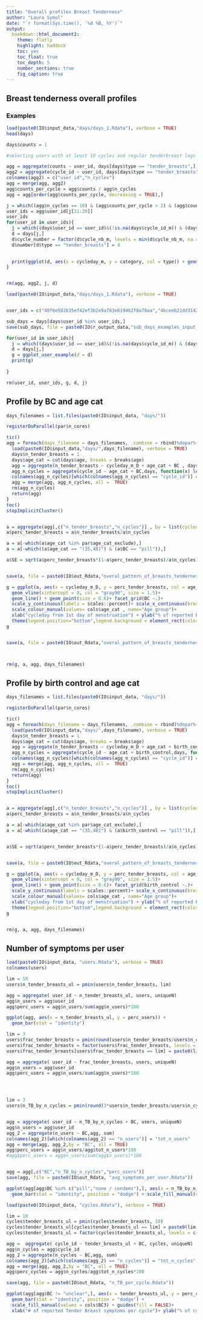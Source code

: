 ```yaml
---
title: "Overall profiles Breast Tenderness"
author: "Laura Symul"
date: "`r format(Sys.time(), '%d %B, %Y')`"
output: 
  bookdown::html_document2: 
    theme: flatly
    highlight: haddock
    toc: yes
    toc_float: true
    toc_depth: 5
    number_sections: true
    fig_caption: true
---
```


## Breast tenderness overall profiles

### Examples


```r
load(paste0(IO$input_data,"days/days_1.Rdata"), verbose = TRUE)
head(days)
```


```r
days$counts = 1

#selecting users with at least 10 cycles and regular tenderbreast logs

agg = aggregate(counts ~ user_id, days[days$type == "tender_breasts",], length)
agg2 = aggregate(cycle_id ~ user_id, days[days$type == "tender_breasts",], function(x) length(unique(x)))
colnames(agg2) = c("user_id","n_cycles")
agg = merge(agg, agg2)
agg$counts_per_cycle = agg$counts / agg$n_cycles
agg = agg[order(agg$counts_per_cycle, decreasing = TRUE),]

j = which((agg$n_cycles == 10) & (agg$counts_per_cycle > 2) & (agg$counts_per_cycle < 10))
user_ids = agg$user_id[j[11:20]]
user_ids
for(user_id in user_ids){
  j = which((days$user_id == user_id)&(!is.na(days$cycle_id_m)) & (days$category != "pill_hbc"))
  d = days[j,]
  d$cycle_number = factor(d$cycle_nb_m, levels = min(d$cycle_nb_m, na.rm = TRUE):max(d$cycle_nb_m, na.rm = TRUE))
  d$number[d$type == "tender_breasts"] = 4

  
  print(ggplot(d, aes(x = cycleday_m, y = category, col = type)) + geom_point()+ facet_grid(cycle_number ~.)+ ggtitle(d$user_id[1])) 
}


rm(agg, agg2, j, d)

```





```r

load(paste0(IO$input_data,"days/days_1.Rdata"), verbose = TRUE)


user_ids = c("40f6e582b35ef42ef3b2e9a783e8194b2f0a78aa","4bceeb21dd3142bedaed8abc54a7b2bcd076684b","94f55bdf0d9578f67b0081e323ac4a450c3566f3","2dd96c502ae01790d3ff2b1ba82c789dfd7d67fb")

sub_days = days[days$user_id %in% user_ids,]
save(sub_days, file = paste0(IO$r_output_data,"sub_days_examples_input_data.Rdata"))

for(user_id in user_ids){
  j = which((days$user_id == user_id)&(!is.na(days$cycle_id_m)) & (days$category != "pill_hbc"))
  d = days[j,]
  g = ggplot_user_example(d = d)
  print(g)
  
}

rm(user_id, user_ids, g, d, j)


```




## Profile by BC and age cat


```r

days_filenames = list.files(paste0(IO$input_data, "days/"))

registerDoParallel(par$n_cores)

tic()
agg = foreach(days_filename = days_filenames, .combine = rbind)%dopar%{
  load(paste0(IO$input_data,"days/",days_filename), verbose = TRUE)
  days$n_tender_breasts = 1
  days$age_cat = cut(days$age, breaks = breaks$age)
  agg = aggregate(n_tender_breasts ~ cycleday_m_D + age_cat + BC , days[days$type == TB,], length)
  agg_n_cycles = aggregate(cycle_id ~ age_cat + BC,days, function(x) length(unique(x))) 
  colnames(agg_n_cycles)[which(colnames(agg_n_cycles) == "cycle_id")] = "n_cycles"
  agg = merge(agg, agg_n_cycles, all =  TRUE)
  rm(agg_n_cycles)
  return(agg)
}
toc()
stopImplicitCluster()


a = aggregate(agg[,c("n_tender_breasts","n_cycles")] , by = list(cycleday_m_D = agg$cycleday_m_D, age_cat = agg$age_cat, BC = agg$BC), FUN = sum)
a$perc_tender_breasts = a$n_tender_breasts/a$n_cycles

a = a[-which(a$age_cat %in% par$age_cat_exclude),]
a = a[-which((a$age_cat == "(35,40]") & (a$BC == "pill")),]

a$SE = sqrt(a$perc_tender_breasts*(1-a$perc_tender_breasts)/a$n_cycles)


save(a, file = paste0(IO$out_Rdata,"overal_pattern_of_breasts_tenderness_by_age_and_BC.Rdata"))

g = ggplot(a, aes(x = cycleday_m_D, y = perc_tender_breasts, col = age_cat)) + 
  geom_vline(xintercept = 0, col = "gray90", size = 1.5)+
  geom_line() + geom_point(size = 0.6)+ facet_grid(BC ~.)+
  scale_y_continuous(labels = scales::percent)+ scale_x_continuous(breaks = par$x.axis)+
  scale_colour_manual(values= cols$age_cat , name="Age group")+
  xlab("cycleday from 1st day of menstruation") + ylab("% of reported breasts tenderness")+
  theme(legend.position="bottom",legend.background = element_rect(color="gray90", fill = NA))
g


save(a, file = paste0(IO$out_Rdata,"overal_pattern_of_breasts_tenderness_by_age_and_BC.Rdata"))



rm(g, a, agg, days_filenames)

```



## Profile by birth control and age cat


```r

days_filenames = list.files(paste0(IO$input_data, "days/"))

registerDoParallel(par$n_cores)

tic()
agg = foreach(days_filename = days_filenames, .combine = rbind)%dopar%{
  load(paste0(IO$input_data,"days/",days_filename), verbose = TRUE)
  days$n_tender_breasts = 1
  days$age_cat = cut(days$age, breaks = breaks$age)
  agg = aggregate(n_tender_breasts ~ cycleday_m_D + age_cat + birth_control , days[days$type == TB,], length)
  agg_n_cycles = aggregate(cycle_id ~ age_cat + birth_control,days, function(x) length(unique(x))) 
  colnames(agg_n_cycles)[which(colnames(agg_n_cycles) == "cycle_id")] = "n_cycles"
  agg = merge(agg, agg_n_cycles, all =  TRUE)
  rm(agg_n_cycles)
  return(agg)
}
toc()
stopImplicitCluster()


a = aggregate(agg[,c("n_tender_breasts","n_cycles")] , by = list(cycleday_m_D = agg$cycleday_m_D, age_cat = agg$age_cat, birth_control = agg$birth_control), FUN = sum)
a$perc_tender_breasts = a$n_tender_breasts/a$n_cycles

a = a[-which(a$age_cat %in% par$age_cat_exclude),]
a = a[-which((a$age_cat == "(35,40]") & (a$birth_control == "pill")),]


a$SE = sqrt(a$perc_tender_breasts*(1-a$perc_tender_breasts)/a$n_cycles)


save(a, file = paste0(IO$out_Rdata,"overal_pattern_of_breasts_tenderness_by_age_and_BC.Rdata"))

g = ggplot(a, aes(x = cycleday_m_D, y = perc_tender_breasts, col = age_cat)) + 
  geom_vline(xintercept = 0, col = "gray90", size = 1.5)+
  geom_line() + geom_point(size = 0.6)+ facet_grid(birth_control ~.)+
  scale_y_continuous(labels = scales::percent)+ scale_x_continuous(breaks = par$x.axis)+
  scale_colour_manual(values= cols$age_cat , name="Age group")+
  xlab("cycleday from 1st day of menstruation") + ylab("% of reported breasts tenderness")+
  theme(legend.position="bottom",legend.background = element_rect(color="gray90", fill = NA))
g


rm(g, a, agg, days_filenames)

```




## Number of symptoms per user

```r

load(paste0(IO$input_data, "users.Rdata"), verbose = TRUE)
colnames(users)

lim = 50
users$n_tender_breasts_ul = pmin(users$n_tender_breasts, lim)

agg = aggregate( user_id ~ n_tender_breasts_ul, users, uniqueN)
agg$n_users = agg$user_id
agg$perc_users = agg$n_users/sum(agg$n_users)*100

ggplot(agg, aes(x = n_tender_breasts_ul, y = perc_users)) +
  geom_bar(stat = "identity")

lim = 3
users$frac_tender_breasts = pmin(round(users$n_tender_breasts/users$n_cycle, digits = 1),lim)
users$frac_tender_breasts = factor(users$frac_tender_breasts, levels = c(sort(unique(users$frac_tender_breasts)),paste0(lim,"+")))
users$frac_tender_breasts[users$frac_tender_breasts == lim] = paste0(lim,"+")

agg = aggregate( user_id ~ frac_tender_breasts, users, uniqueN)
agg$n_users = agg$user_id
agg$perc_users = agg$n_users/sum(agg$n_users)*100




lim = 3
users$n_TB_by_n_cycles = pmin(round(3*users$n_tender_breasts/users$n_cycle)/3,lim)


agg = aggregate( user_id ~ n_TB_by_n_cycles + BC, users, uniqueN)
agg$n_users = agg$user_id
agg_2 = aggregate(n_users ~ BC,agg, sum)
colnames(agg_2)[which(colnames(agg_2) == "n_users")] = "tot_n_users"
agg = merge(agg, agg_2,by = "BC", all = TRUE)
agg$perc_users = agg$n_users/agg$tot_n_users*100
#agg$perc_users = agg$n_users/sum(agg$n_users)*100


agg = agg[,c("BC","n_TB_by_n_cycles","perc_users")]
save(agg, file = paste0(IO$out_Rdata, "avg_symptoms_per_user.Rdata"))

ggplot(agg[agg$BC %in% c("pill","none / condoms"),], aes(x = n_TB_by_n_cycles, y = perc_users, fill = BC)) +
  geom_bar(stat = "identity", position = "dodge") + scale_fill_manual(values = cols$BC)

```


```r

load(paste0(IO$input_data, "cycles.Rdata"), verbose = TRUE)

lim = 10
cycles$tender_breasts_ul = pmin(cycles$tender_breasts, 10)
cycles$tender_breasts_ul[cycles$tender_breasts_ul == lim] = paste0(lim, "+")
cycles$tender_breasts_ul = factor(cycles$tender_breasts_ul, levels = c(0:(lim-1),paste0(lim, "+")))

agg =  aggregate( cycle_id ~ tender_breasts_ul + BC, cycles, uniqueN)
agg$n_cycles = agg$cycle_id
agg_2 = aggregate(n_cycles ~ BC,agg, sum)
colnames(agg_2)[which(colnames(agg_2) == "n_cycles")] = "tot_n_cycles"
agg = merge(agg, agg_2,by = "BC", all = TRUE)
agg$perc_cycles = agg$n_cycles/agg$tot_n_cycles*100

save(agg, file = paste0(IO$out_Rdata, "n_TB_per_cycle.Rdata"))

ggplot(agg[agg$BC != "unclear",], aes(x = tender_breasts_ul, y = perc_cycles, fill = BC)) +
  geom_bar(stat = "identity", position = "dodge") + 
  scale_fill_manual(values = cols$BC3) + guides(fill = FALSE)+
  xlab("# of reported Tender Breast symptoms per cycle")+ ylab("% of cycles")
  
  



```



